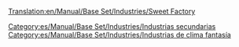 [[Translation:en/Manual/Base Set/Industries/Sweet Factory]]

{{es/Manual/Base Set/Industries/Industrias| nombre=Fábrica de dulces
| imagen=en/Manual/Base Set/Industries/SweetFactory.png
| climas=[[es/Manual/Clima|Fantasía]]
| acepta=[[es/Manual/Base Set/Cargos/Azúcar|Azúcar]], [[es/Caramelo|Caramelo]] y [[es/Manual/Base Set/Cargos/Algodón dulce|Algodón dulce]]
| produce=[[es/Manual/Base Set/Cargos/Dulces|Dulces]]
| notas=No existe en otros [[es/Manual/Clima|climas]]
}}

[[Category:es/Manual/Base Set/Industries/Industrias secundarias]]
[[Category:es/Manual/Base Set/Industries/Industrias de clima fantasía]]